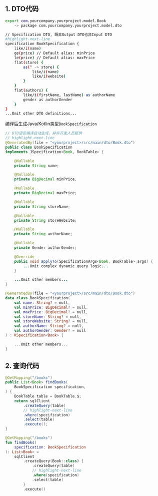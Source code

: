 
## 1. DTO代码

```sh title="Book.dto"
export com.yourcompany.yourproject.model.Book 
    -> package com.yourcompany.yourproject.model.dto

// Specification DTO, 既非Output DTO也非Input DTO
#highlight-next-line
specification BookSpecification {
    like/i(name)
    ge(price) // Default alias: minPrice
    le(price) // Default alias: maxPrice
    flat(store) {
        as(^ -> store) {
            like/i(name)
            like/i(website)
        }
    }
    flat(authors) {
        like/i(firstName, lastName) as authorName
        gender as authorGender
    }
}
...Omit other DTO definitions...
```

编译后生成Java/Kotlin类型`BookSpecification`

<Tabs groupId="language">
<TabItem value="java" label="Java">

```java title="BookSpecification.java"
// DTO语言编译自动生成，并非开发人员提供
// highlight-next-line
@GeneratedBy(file = "<yourproject>/src/main/dto/Book.dto")
public class BookSpecification 
implements JSpecification<Book, BookTable> { 

    @Nullable
    private String name;

    @Nullable
    private BigDecimal minPrice;

    @Nullable
    private BigDecimal maxPrice;

    @Nullable
    private String storeName;

    @Nullable
    private String storeWebsite;

    @Nullable
    private String authorName;

    @Nullable
    private Gender authorGender;

    @Override
    public void applyTo(SpecificationArgs<Book, BookTable> args) {
        ...Omit complex dynamic query logic...
    }

    ...Omit other members...
}
```

</TabItem>
<TabItem value="kotlin" label="Kotlin">

```kotlin title="BookSpecification.kt"
@GeneratedBy(file = "<yourproject>/src/main/dto/Book.dto")
data class BookSpecification(
    val name: String? = null,
    val minPrice: BigDecimal? = null,
    val maxPrice: BigDecimal? = null,
    val storeName: String? = null,
    val storeWebsite: String? = null,
    val authorName: String? = null,
    val authorGender: Gender? = null
) : KSpecification<Book> {

    ...Omit other members...
}
```

</TabItem>
</Tabs>

## 2. 查询代码

<Tabs groupId="language">
<TabItem value="java" label="Java">

```java
@GetMapping("/books")
public List<Book> findBooks(
    BookSpecification specification,
) {
    BookTable table = BookTable.$;
    return sqlClient
        .createQuery(table)
        // highlight-next-line
        .where(specification)
        .select(table)
        .execute();
}
```

</TabItem>
<TabItem value="kotlin" label="Kotlin">

```kotlin
@GetMapping("/books")
fun findBooks(
    specification: BookSpecification
): List<Book> =
    sqlClient
        .createQuery(Book::class) {
            .createQuery(table)
            // highlight-next-line
            .where(specification)
            .select(table)
        }
        .execute()
```

</TabItem>
</Tabs>